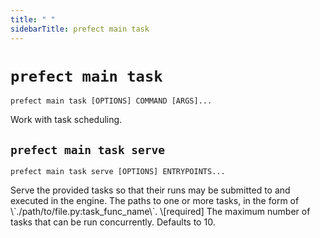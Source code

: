 ```yaml
---
title: " "
sidebarTitle: prefect main task
---
```



# `prefect main task`



```command
prefect main task [OPTIONS] COMMAND [ARGS]...
```



<Info>
Work with task scheduling.
</Info>








## `prefect main task serve`



```command
prefect main task serve [OPTIONS] ENTRYPOINTS...
```



<Info>
Serve the provided tasks so that their runs may be submitted to and
executed in the engine.
</Info>






<AccordionGroup>


<Accordion title="Arguments" defaultOpen>
<ResponseField name="ENTRYPOINTS..." type="string" required>
    The paths to one or more tasks, in the form of \`./path/to/file.py:task_func_name\`.  \[required]
</ResponseField>
</Accordion>



<Accordion title="Options" defaultOpen>

<ResponseField name="--limit">
    The maximum number of tasks that can be run concurrently. Defaults to 10.
</ResponseField>

</Accordion>

</AccordionGroup>
